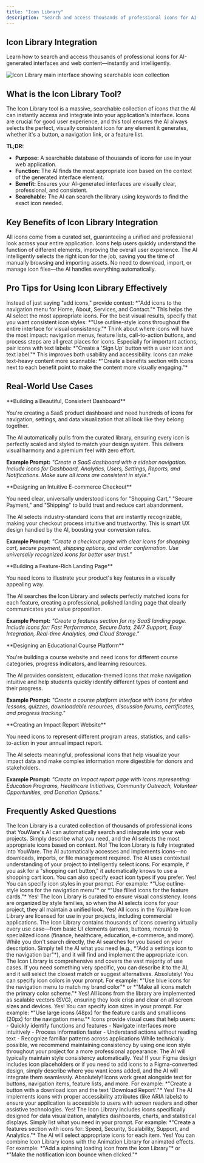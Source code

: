 ```yaml
---
title: "Icon Library"
description: "Search and access thousands of professional icons for AI-generated interfaces instantly. Ensure visual consistency and enhanced UX with intelligent icon selection."
---
```


## Icon Library Integration

Learn how to search and access thousands of professional icons for AI-generated interfaces and web content—instantly and intelligently.

<Frame>
<img src="/images/icon-library-main.png" alt="Icon Library main interface showing searchable icon collection" />
</Frame>

## What is the Icon Library Tool?

The Icon Library tool is a massive, searchable collection of icons that the AI can instantly access and integrate into your application's interface. Icons are crucial for good user experience, and this tool ensures the AI always selects the perfect, visually consistent icon for any element it generates, whether it's a button, a navigation link, or a feature list.

**TL;DR:**

- **Purpose:** A searchable database of thousands of icons for use in your web application.
- **Function:** The AI finds the most appropriate icon based on the context of the generated interface element.
- **Benefit:** Ensures your AI-generated interfaces are visually clear, professional, and consistent.
- **Searchable:** The AI can search the library using keywords to find the exact icon needed.

## Key Benefits of Icon Library Integration

<CardGroup cols={2}>
<Card title="Visual Consistency" icon="palette">
All icons come from a curated set, guaranteeing a unified and professional look across your entire application.
</Card>

<Card title="Enhanced UX" icon="lightbulb">
Icons help users quickly understand the function of different elements, improving the overall user experience.
</Card>

<Card title="AI-Driven Selection" icon="sparkles">
The AI intelligently selects the right icon for the job, saving you the time of manually browsing and importing assets.
</Card>

<Card title="Zero Setup" icon="check">
No need to download, import, or manage icon files—the AI handles everything automatically.
</Card>
</CardGroup>

## Pro Tips for Using Icon Library Effectively

<CardGroup cols={2}>
<Card title="Tip 1: Be Specific About Context" icon="circle-dot">
Instead of just saying "add icons," provide context: *"Add icons to the navigation menu for Home, About, Services, and Contact."* This helps the AI select the most appropriate icons.
</Card>

<Card title="Tip 2: Maintain Consistency" icon="bars">
For the best visual results, specify that you want consistent icon styles: *"Use outline-style icons throughout the entire interface for visual consistency."*
</Card>

<Card title="Tip 3: Consider Icon Placement" icon="map-location">
Think about where icons will have the most impact: navigation menus, feature lists, call-to-action buttons, and process steps are all great places for icons.
</Card>

<Card title="Tip 4: Combine Icons with Text" icon="book-open">
Especially for important actions, pair icons with text labels: *"Create a 'Sign Up' button with a user icon and text label."* This improves both usability and accessibility.
</Card>

<Card title="Tip 5: Use Icons to Break Up Text" icon="image">
Icons can make text-heavy content more scannable: *"Create a benefits section with icons next to each benefit point to make the content more visually engaging."*
</Card>
</CardGroup>

## Real-World Use Cases

<Tabs>
<Tab title="Pro Creator">
**Building a Beautiful, Consistent Dashboard**

You're creating a SaaS product dashboard and need hundreds of icons for navigation, settings, and data visualization that all look like they belong together.

The AI automatically pulls from the curated library, ensuring every icon is perfectly scaled and styled to match your design system. This delivers visual harmony and a premium feel with zero effort.

**Example Prompt:** *"Create a SaaS dashboard with a sidebar navigation. Include icons for Dashboard, Analytics, Users, Settings, Reports, and Notifications. Make sure all icons are consistent in style."*
</Tab>

<Tab title="Small Business">
**Designing an Intuitive E-commerce Checkout**

You need clear, universally understood icons for "Shopping Cart," "Secure Payment," and "Shipping" to build trust and reduce cart abandonment.

The AI selects industry-standard icons that are instantly recognizable, making your checkout process intuitive and trustworthy. This is smart UX design handled by the AI, boosting your conversion rates.

**Example Prompt:** *"Create a checkout page with clear icons for shopping cart, secure payment, shipping options, and order confirmation. Use universally recognized icons for better user trust."*
</Tab>

<Tab title="Startup Founder">
**Building a Feature-Rich Landing Page**

You need icons to illustrate your product's key features in a visually appealing way.

The AI searches the Icon Library and selects perfectly matched icons for each feature, creating a professional, polished landing page that clearly communicates your value proposition.

**Example Prompt:** *"Create a features section for my SaaS landing page. Include icons for: Fast Performance, Secure Data, 24/7 Support, Easy Integration, Real-time Analytics, and Cloud Storage."*
</Tab>

<Tab title="Content Creator">
**Designing an Educational Course Platform**

You're building a course website and need icons for different course categories, progress indicators, and learning resources.

The AI provides consistent, education-themed icons that make navigation intuitive and help students quickly identify different types of content and their progress.

**Example Prompt:** *"Create a course platform interface with icons for video lessons, quizzes, downloadable resources, discussion forums, certificates, and progress tracking."*
</Tab>

<Tab title="Non-Profit Organization">
**Creating an Impact Report Website**

You need icons to represent different program areas, statistics, and calls-to-action in your annual impact report.

The AI selects meaningful, professional icons that help visualize your impact data and make complex information more digestible for donors and stakeholders.

**Example Prompt:** *"Create an impact report page with icons representing: Education Programs, Healthcare Initiatives, Community Outreach, Volunteer Opportunities, and Donation Options."*
</Tab>
</Tabs>

## Frequently Asked Questions

<AccordionGroup>
<Accordion title="What is the Icon Library and how does it work?">
The Icon Library is a curated collection of thousands of professional icons that YouWare's AI can automatically search and integrate into your web projects. Simply describe what you need, and the AI selects the most appropriate icons based on context.
</Accordion>

<Accordion title="Do I need to download or install icon files?">
No! The Icon Library is fully integrated into YouWare. The AI automatically accesses and implements icons—no downloads, imports, or file management required.
</Accordion>

<Accordion title="How does the AI know which icon to use?">
The AI uses contextual understanding of your project to intelligently select icons. For example, if you ask for a "shopping cart button," it automatically knows to use a shopping cart icon. You can also specify exact icon types if you prefer.
</Accordion>

<Accordion title="Can I request specific icon styles (outline, filled, etc.)?">
Yes! You can specify icon styles in your prompt. For example: *"Use outline-style icons for the navigation menu"* or *"Use filled icons for the feature cards."*
</Accordion>

<Accordion title="Are all icons in the library consistent in style?">
Yes! The Icon Library is curated to ensure visual consistency. Icons are organized by style families, so when the AI selects icons for your project, they all maintain a unified look.
</Accordion>

<Accordion title="Can I use icons from the library in commercial projects?">
Yes! All icons in the YouWare Icon Library are licensed for use in your projects, including commercial applications.
</Accordion>

<Accordion title="How many icons are available in the library?">
The Icon Library contains thousands of icons covering virtually every use case—from basic UI elements (arrows, buttons, menus) to specialized icons (finance, healthcare, education, e-commerce, and more).
</Accordion>

<Accordion title="Can I search for specific icons?">
While you don't search directly, the AI searches for you based on your description. Simply tell the AI what you need (e.g., *"Add a settings icon to the navigation bar"*), and it will find and implement the appropriate icon.
</Accordion>

<Accordion title="What if I need an icon that's not in the library?">
The Icon Library is comprehensive and covers the vast majority of use cases. If you need something very specific, you can describe it to the AI, and it will select the closest match or suggest alternatives.
</Accordion>

<Accordion title="Can I change icon colors to match my brand?">
Absolutely! You can specify icon colors in your prompt. For example: *"Use blue icons for the navigation menu to match my brand color"* or *"Make all icons match the primary color scheme."*
</Accordion>

<Accordion title="Are icons responsive and mobile-friendly?">
Yes! All icons from the library are implemented as scalable vectors (SVG), ensuring they look crisp and clear on all screen sizes and devices.
</Accordion>

<Accordion title="Can I use different icon sizes in my project?">
Yes! You can specify icon sizes in your prompt. For example: *"Use large icons (48px) for the feature cards and small icons (20px) for the navigation menu."*
</Accordion>

<Accordion title="How do icons improve user experience?">
Icons provide visual cues that help users:
- Quickly identify functions and features
- Navigate interfaces more intuitively
- Process information faster
- Understand actions without reading text
- Recognize familiar patterns across applications
</Accordion>

<Accordion title="Can I mix different icon styles in one project?">
While technically possible, we recommend maintaining consistency by using one icon style throughout your project for a more professional appearance. The AI will typically maintain style consistency automatically.
</Accordion>

<Accordion title="Do icons work with Figma-converted designs?">
Yes! If your Figma design includes icon placeholders or if you need to add icons to a Figma-converted design, simply describe where you want icons added, and the AI will integrate them seamlessly.
</Accordion>

<Accordion title="Can I use icons in combination with text?">
Absolutely! Icons work great alongside text for buttons, navigation items, feature lists, and more. For example: *"Create a button with a download icon and the text 'Download Report'."*
</Accordion>

<Accordion title="Are accessibility features included with icons?">
Yes! The AI implements icons with proper accessibility attributes (like ARIA labels) to ensure your application is accessible to users with screen readers and other assistive technologies.
</Accordion>

<Accordion title="Can I use icons in data visualizations and dashboards?">
Yes! The Icon Library includes icons specifically designed for data visualization, analytics dashboards, charts, and statistical displays.
</Accordion>

<Accordion title="How do I request multiple related icons?">
Simply list what you need in your prompt. For example: *"Create a features section with icons for: Speed, Security, Scalability, Support, and Analytics."* The AI will select appropriate icons for each item.
</Accordion>

<Accordion title="Can icons be animated?">
Yes! You can combine Icon Library icons with the Animation Library for animated effects. For example: *"Add a spinning loading icon from the Icon Library"* or *"Make the notification icon bounce when clicked."*
</Accordion>
</AccordionGroup>
